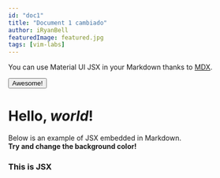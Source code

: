 ```yaml
---
id: "doc1"
title: "Document 1 cambiado"
author: iRyanBell
featuredImage: featured.jpg
tags: [vim-labs]
---
```



You can use Material UI JSX in your Markdown thanks to [MDX](https://mdxjs.com/).

<Button color='primary' variant='contained'>Awesome!</Button>

# Hello, *world*!

Below is an example of JSX embedded in Markdown. <br /> **Try and change
the background color!**

<div style={{ padding: '20px', backgroundColor: 'tomato' }}>
  <h3>This is JSX</h3>
</div>
